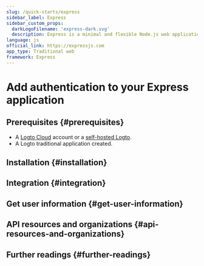 ```yaml
---
slug: /quick-starts/express
sidebar_label: Express
sidebar_custom_props:
  darkLogoFilename: 'express-dark.svg'
  description: Express is a minimal and flexible Node.js web application framework that provides a robust set of features for web and mobile applications.
language: js
official_link: https://expressjs.com
app_type: Traditional web
framework: Express
---
```




# Add authentication to your Express application

<GuideTip />

## Prerequisites \{#prerequisites}

- A [Logto Cloud](https://cloud.logto.io) account or a [self-hosted Logto](/introduction/set-up-logto-oss).
- A Logto traditional application created.

## Installation \{#installation}

<Installation />

## Integration \{#integration}

<Integration />

## Get user information \{#get-user-information}

<GetUserInformation />

## API resources and organizations \{#api-resources-and-organizations}

<ApiResources />

## Further readings \{#further-readings}

<FurtherReadings />
